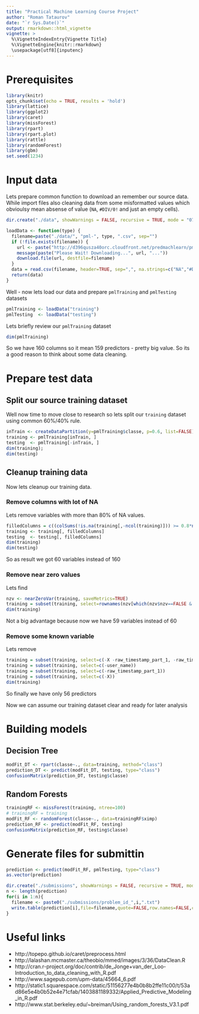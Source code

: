```yaml
---
title: "Practical Machine Learning Course Project"
author: "Roman Tataurov"
date: "`r Sys.Date()`"
output: rmarkdown::html_vignette
vignette: >
  %\VignetteIndexEntry{Vignette Title}
  %\VignetteEngine{knitr::rmarkdown}
  \usepackage[utf8]{inputenc}
---
```


# Prerequisites

```r
library(knitr)
opts_chunk$set(echo = TRUE, results = 'hold')
library(lattice)
library(ggplot2)
library(caret)
library(missForest)
library(rpart)
library(rpart.plot)
library(rattle)
library(randomForest)
library(gbm)
set.seed(1234)
```

# Input data

Lets prepare common function to download an remember our source data. While import files also cleaning data from some misformatted values which obvioulsy mean absense of value (``NA``, ``#DIV/0!`` and just an empty cells).

```r
dir.create("./data", showWarnings = FALSE, recursive = TRUE, mode = "0777")

loadData <- function(type) {
  filename=paste("./data/", "pml-", type, ".csv", sep="")
  if (!file.exists(filename)) {
    url <- paste("http://d396qusza40orc.cloudfront.net/predmachlearn/pml-", type ,".csv", sep="")
    message(paste("Please Wait! Downloading...", url, "..."))
    download.file(url, destfile=filename)
  } 
  data = read.csv(filename, header=TRUE, sep=",", na.strings=c("NA","#DIV/0!",""))
  return(data)
}
```

Well - now lets load our data and prepare ``pmlTraining`` and ``pmlTesting`` datasets

```r
pmlTraining <- loadData("training")
pmlTesting  <- loadData("testing")
```

Lets briefly review our ``pmlTraining`` dataset

```r
dim(pmlTraining) 
```

So we have 160 columns so it mean 159 predictors - pretty big value. So its a good reason to think about some data cleaning. 

# Prepare test data

## Split our source training dataset

Well now time to move close to research so lets split our ``training`` dataset using common 60%/40% rule. 

```r
inTrain <- createDataPartition(y=pmlTraining$classe, p=0.6, list=FALSE)
training <- pmlTraining[inTrain, ]
testing  <- pmlTraining[-inTrain, ]
dim(training); 
dim(testing)
```

## Cleanup training data

Now lets cleanup our training data. 

### Remove columns with lot of NA

Lets remove variables with more than 80% of NA values.  

```r
filledColumns = c((colSums(!is.na(training[,-ncol(training)])) >= 0.8*nrow(training)))
training <- training[, filledColumns]
testing  <- testing[, filledColumns]
dim(training)
dim(testing)
```

So as result we got 60 variables instead of 160

### Remove near zero values

Lets find 

```r
nzv <- nearZeroVar(training, saveMetrics=TRUE)
training = subset(training, select=rownames(nzv[which(nzv$nzv==FALSE & nzv$zeroVar==FALSE),]))
dim(training)
```

Not a big advantage because now we have 59 variables instead of 60 

### Remove some known variable

Lets remove 

```r
training = subset(training, select=c(-X -raw_timestamp_part_1, -raw_timestamp_part_2, -cvtd_timestamp))
training = subset(training, select=c(-user_name))
training = subset(training, select=c(-raw_timestamp_part_1))
training = subset(training, select=c(-X))
dim(training)
```

So finally we have only 56 predictors

Now we can assume our training dataset clear and ready for later analysis 

# Building models

## Decision Tree

```r
modFit_DT <- rpart(classe~., data=training, method="class")
prediction_DT <- predict(modFit_DT, testing, type="class")
confusionMatrix(prediction_DT, testing$classe)
```

## Random Forests

```r
trainingRF <- missForest(training, ntree=100)
# trainingRF = training
modFit_RF <- randomForest(classe~., data=trainingRF$ximp)
prediction_RF <- predict(modFit_RF, testing)
confusionMatrix(prediction_RF, testing$classe)
```

# Generate files for submittin

```r
prediction <- predict(modFit_RF, pmlTesting, type="class")
as.vector(prediction)

dir.create("./submissions", showWarnings = FALSE, recursive = TRUE, mode = "0777")
n <- length(prediction)
for(i in 1:n){
  filename <- paste0("./submissions/problem_id_",i,".txt")
  write.table(prediction[i],file=filename,quote=FALSE,row.names=FALSE,col.names=FALSE)
}
```

# Useful links

- http://topepo.github.io/caret/preprocess.html
- http://lalashan.mcmaster.ca/theobio/mmed/images/3/36/DataClean.R
- http://cran.r-project.org/doc/contrib/de_Jonge+van_der_Loo-Introduction_to_data_cleaning_with_R.pdf
- http://www.sagepub.com/upm-data/45664_6.pdf
- http://static1.squarespace.com/static/51156277e4b0b8b2ffe11c00/t/53ad86e5e4b0b52e4e71cfab/1403881189332/Applied_Predictive_Modeling_in_R.pdf
- http://www.stat.berkeley.edu/~breiman/Using_random_forests_V3.1.pdf



